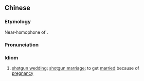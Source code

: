 ==Chinese==
{{zh-forms|type=112}}
{{wikipedia|lang=zh}}

===Etymology===
Near-homophone of {{zh-l|[[奉旨]][[成婚]]|to follow the imperial edict to become married}}.

===Pronunciation===
{{zh-pron
|m=fèngzǐchénghūn
|c=fung6 zi2 sing4 fan1
|cat=id
}}

===Idiom===
{{zh-idiom}}

# [[shotgun wedding]]; [[shotgun marriage]]; to get [[married]] because of [[pregnancy]]